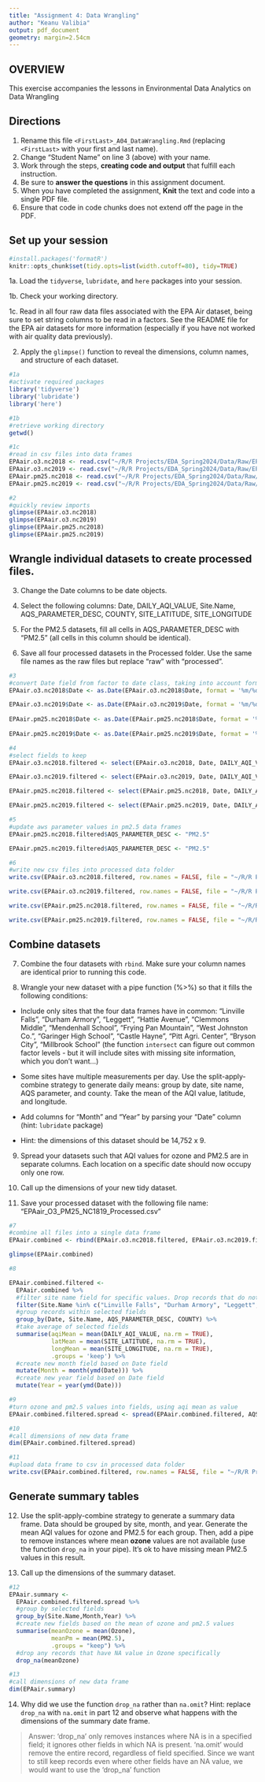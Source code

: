 ```yaml
---
title: "Assignment 4: Data Wrangling"
author: "Keanu Valibia"
output: pdf_document
geometry: margin=2.54cm
---
```


## OVERVIEW

This exercise accompanies the lessons in Environmental Data Analytics on Data Wrangling 

## Directions

1. Rename this file `<FirstLast>_A04_DataWrangling.Rmd` (replacing `<FirstLast>` with your first and last name).
2. Change "Student Name" on line 3 (above) with your name.
3. Work through the steps, **creating code and output** that fulfill each instruction.
4. Be sure to **answer the questions** in this assignment document.
5. When you have completed the assignment, **Knit** the text and code into a single PDF file.
6. Ensure that code in code chunks does not extend off the page in the PDF.


## Set up your session 

```r
#install.packages('formatR')
knitr::opts_chunk$set(tidy.opts=list(width.cutoff=80), tidy=TRUE)
```

1a. Load the `tidyverse`,  `lubridate`, and `here` packages into your session.

1b. Check your working directory.

1c. Read in all four raw data files associated with the EPA Air dataset, being sure to set string columns to be read in a factors. See the README file for the EPA air datasets for more information (especially if you have not worked with air quality data previously). 

2. Apply the `glimpse()` function to reveal the dimensions, column names, and structure of each dataset. 

```r
#1a
#activate required packages
library('tidyverse')
library('lubridate')
library('here')

#1b 
#retrieve working directory
getwd()

#1c 
#read in csv files into data frames
EPAair.o3.nc2018 <- read.csv("~/R/R Projects/EDA_Spring2024/Data/Raw/EPAair_O3_NC2018_raw.csv", stringsAsFactors = TRUE)
EPAair.o3.nc2019 <- read.csv("~/R/R Projects/EDA_Spring2024/Data/Raw/EPAair_O3_NC2019_raw.csv", stringsAsFactors = TRUE)
EPAair.pm25.nc2018 <- read.csv("~/R/R Projects/EDA_Spring2024/Data/Raw/EPAair_PM25_NC2018_raw.csv", stringsAsFactors = TRUE)
EPAair.pm25.nc2019 <- read.csv("~/R/R Projects/EDA_Spring2024/Data/Raw/EPAair_PM25_NC2019_raw.csv", stringsAsFactors = TRUE)

#2
#quickly review imports
glimpse(EPAair.o3.nc2018)
glimpse(EPAair.o3.nc2019)
glimpse(EPAair.pm25.nc2018)
glimpse(EPAair.pm25.nc2019)
```

## Wrangle individual datasets to create processed files.

3. Change the Date columns to be date objects.

4. Select the following columns: Date, DAILY_AQI_VALUE, Site.Name, AQS_PARAMETER_DESC, COUNTY, SITE_LATITUDE, SITE_LONGITUDE

5. For the PM2.5 datasets, fill all cells in AQS_PARAMETER_DESC with "PM2.5" (all cells in this column should be identical).

6. Save all four processed datasets in the Processed folder. Use the same file names as the raw files but replace "raw" with "processed".

```r
#3
#convert Date field from factor to date class, taking into account format
EPAair.o3.nc2018$Date <- as.Date(EPAair.o3.nc2018$Date, format = '%m/%d/%Y')

EPAair.o3.nc2019$Date <- as.Date(EPAair.o3.nc2019$Date, format = '%m/%d/%Y')
 
EPAair.pm25.nc2018$Date <- as.Date(EPAair.pm25.nc2018$Date, format = '%m/%d/%Y')
 
EPAair.pm25.nc2019$Date <- as.Date(EPAair.pm25.nc2019$Date, format = '%m/%d/%Y')

#4
#select fields to keep
EPAair.o3.nc2018.filtered <- select(EPAair.o3.nc2018, Date, DAILY_AQI_VALUE, Site.Name, AQS_PARAMETER_DESC, COUNTY, SITE_LATITUDE, SITE_LONGITUDE)

EPAair.o3.nc2019.filtered <- select(EPAair.o3.nc2019, Date, DAILY_AQI_VALUE, Site.Name, AQS_PARAMETER_DESC, COUNTY, SITE_LATITUDE, SITE_LONGITUDE)

EPAair.pm25.nc2018.filtered <- select(EPAair.pm25.nc2018, Date, DAILY_AQI_VALUE, Site.Name, AQS_PARAMETER_DESC, COUNTY, SITE_LATITUDE, SITE_LONGITUDE)

EPAair.pm25.nc2019.filtered <- select(EPAair.pm25.nc2019, Date, DAILY_AQI_VALUE, Site.Name, AQS_PARAMETER_DESC, COUNTY, SITE_LATITUDE, SITE_LONGITUDE)

#5
#update aws parameter values in pm2.5 data frames
EPAair.pm25.nc2018.filtered$AQS_PARAMETER_DESC <- "PM2.5"

EPAair.pm25.nc2019.filtered$AQS_PARAMETER_DESC <- "PM2.5"

#6
#write new csv files into processed data folder
write.csv(EPAair.o3.nc2018.filtered, row.names = FALSE, file = "~/R/R Projects/EDA_Spring2024/Data/Processed/EPAair_O3_NC2018_processed.csv")

write.csv(EPAair.o3.nc2019.filtered, row.names = FALSE, file = "~/R/R Projects/EDA_Spring2024/Data/Processed/EPAair_O3_NC2019_processed.csv")

write.csv(EPAair.pm25.nc2018.filtered, row.names = FALSE, file = "~/R/R Projects/EDA_Spring2024/Data/Processed/EPAair_PM25_NC2018_processed.csv")

write.csv(EPAair.pm25.nc2019.filtered, row.names = FALSE, file = "~/R/R Projects/EDA_Spring2024/Data/Processed/EPAair_PM25_NC2019_processed.csv")
```


## Combine datasets

7. Combine the four datasets with `rbind`. Make sure your column names are identical prior to running this code.

8. Wrangle your new dataset with a pipe function (%>%) so that it fills the following conditions: 

  * Include only sites that the four data frames have in common: "Linville Falls", "Durham Armory", "Leggett", "Hattie Avenue", "Clemmons Middle", "Mendenhall School", "Frying Pan Mountain", "West Johnston Co.", "Garinger High School", "Castle Hayne", "Pitt Agri. Center", "Bryson City", "Millbrook School" (the function `intersect` can figure out common factor levels - but it will include sites with missing site information, which you don't want...) 

  * Some sites have multiple measurements per day. Use the split-apply-combine strategy to generate daily means: group by date, site name, AQS parameter, and county. Take the mean of the AQI value, latitude, and longitude.
  
  * Add columns for "Month" and "Year" by parsing your "Date" column (hint: `lubridate` package)
  
  * Hint: the dimensions of this dataset should be 14,752 x 9.

9. Spread your datasets such that AQI values for ozone and PM2.5 are in separate columns. Each location on a specific date should now occupy only one row.

10. Call up the dimensions of your new tidy dataset.

11. Save your processed dataset with the following file name: "EPAair_O3_PM25_NC1819_Processed.csv"

```r
#7 
#combine all files into a single data frame
EPAair.combined <- rbind(EPAair.o3.nc2018.filtered, EPAair.o3.nc2019.filtered, EPAair.pm25.nc2018.filtered, EPAair.pm25.nc2019.filtered)

glimpse(EPAair.combined)

#8 

EPAair.combined.filtered <- 
  EPAair.combined %>%
  #filter site name field for specific values. Drop records that do not include the listed values
  filter(Site.Name %in% c("Linville Falls", "Durham Armory", "Leggett", "Hattie Avenue", "Clemmons Middle", "Mendenhall School", "Frying Pan Mountain", "West Johnston Co.", "Garinger High School", "Castle Hayne", "Pitt Agri. Center", "Bryson City", "Millbrook School")) %>%
  #group records within selected fields
  group_by(Date, Site.Name, AQS_PARAMETER_DESC, COUNTY) %>%
  #take average of selected fields
  summarise(aqiMean = mean(DAILY_AQI_VALUE, na.rm = TRUE),
            latMean = mean(SITE_LATITUDE, na.rm = TRUE),
            longMean = mean(SITE_LONGITUDE, na.rm = TRUE),
            .groups = 'keep') %>%
  #create new month field based on Date field
  mutate(Month = month(ymd(Date))) %>%
  #create new year field based on Date field
  mutate(Year = year(ymd(Date)))

#9
#turn ozone and pm2.5 values into fields, using aqi mean as value
EPAair.combined.filtered.spread <- spread(EPAair.combined.filtered, AQS_PARAMETER_DESC, aqiMean)

#10
#call dimensions of new data frame
dim(EPAair.combined.filtered.spread)

#11
#upload data frame to csv in processed data folder
write.csv(EPAair.combined.filtered, row.names = FALSE, file = "~/R/R Projects/EDA_Spring2024/Data/Processed/EPAair_O3_PM25_NC1819_Processed.csv")
```


## Generate summary tables

12. Use the split-apply-combine strategy to generate a summary data frame. Data should be grouped by site, month, and year. Generate the mean AQI values for ozone and PM2.5 for each group. Then, add a pipe to remove instances where mean **ozone** values are not available (use the function `drop_na` in your pipe). It's ok to have missing mean PM2.5 values in this result. 

13. Call up the dimensions of the summary dataset.

```r

#12
EPAair.summary <-
  EPAair.combined.filtered.spread %>%
  #group by selected fields
  group_by(Site.Name,Month,Year) %>%
  #create new fields based on the mean of ozone and pm2.5 values
  summarise(meanOzone = mean(Ozone),
            meanPm = mean(PM2.5),
            .groups = "keep") %>%
  #drop any records that have NA value in Ozone specifically
  drop_na(meanOzone)

#13
#call dimensions of new data frame
dim(EPAair.summary)
```

14. Why did we use the function `drop_na` rather than `na.omit`? Hint: replace `drop_na` with `na.omit` in part 12 and observe what happens with the dimensions of the summary date frame.

> Answer: 'drop_na' only removes instances where NA is in a specified field; it ignores other fields in which NA is present. 'na.omit' would remove the entire record, regardless of field specified. Since we want to still keep records even where other fields have an NA value, we would want to use the 'drop_na' function
